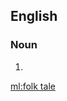 ==English==

===Noun===
{{en-noun|sg=[[folk]] [[tale]]}}

# {{alternative spelling of|[[folktale]]}}

[[ml:folk tale]]